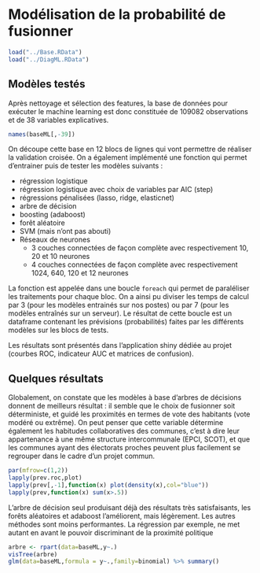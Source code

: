 
# Modélisation de la probabilité de fusionner

```r
load("../Base.RData")
load("../DiagML.RData")
```

## Modèles testés

Après nettoyage et sélection des features, la base de données pour exécuter le machine learning est donc constituée de 109082 observations et de 38 variables explicatives.

```r
names(baseML[,-39])
```

On découpe cette base en 12 blocs de lignes qui vont permettre de réaliser la validation croisée. On a également implémenté une fonction qui permet d'entrainer puis de tester les modèles suivants :

- régression logistique
- régression logistique avec choix de variables par AIC (step)
- régressions pénalisées (lasso, ridge, elasticnet)
- arbre de décision
- boosting (adaboost)
- forêt aléatoire
- SVM (mais n'ont pas abouti)
- Réseaux de neurones
    + 3 couches connectées de façon complète avec respectivement 10, 20 et 10 neurones
    + 4 couches connectées de façon complète avec respectivement 1024, 640, 120 et 12 neurones

La fonction est appelée dans une boucle `foreach` qui permet de paraléliser les traitements pour chaque bloc. On a ainsi pu diviser les temps de calcul par 3 (pour les modèles entrainés sur nos postes) ou par 7 (pour les modèles entraînés sur un serveur).
Le résultat de cette boucle est un dataframe contenant les prévisions (probabilités) faites par les différents modèles sur les blocs de tests.

Les résultats sont présentés dans l'application shiny dédiée au projet (courbes ROC, indicateur AUC et matrices de confusion).

## Quelques résultats

Globalement, on constate que les modèles à base d'arbres de décisions donnent de meilleurs résultat : il semble que le choix de fusionner soit déterministe, et guidé les proximités en termes de vote des habitants (vote modéré ou extrême). On peut penser que cette variable détermine également les habitudes collaboratives des communes, c'est à dire leur appartenance à une même structure intercommunale (EPCI, SCOT), et que les communes ayant des électorats proches peuvent plus facilement se regrouper dans le cadre d'un projet commun.



```r
par(mfrow=c(1,2))
lapply(prev.roc,plot)
lapply(prev[,-1],function(x) plot(density(x),col="blue"))
lapply(prev,function(x) sum(x>.5))
```

L'arbre de décision seul produisant déjà des résultats très satisfaisants, les forêts aléatoires et adaboost l'améliorent, mais légèrement. Les autres méthodes sont moins performantes. La régression par exemple, ne met autant en avant le pouvoir discriminant de la proximité politique

```r
arbre <- rpart(data=baseML,y~.)
visTree(arbre)
glm(data=baseML,formula = y~.,family=binomial) %>% summary()
```


